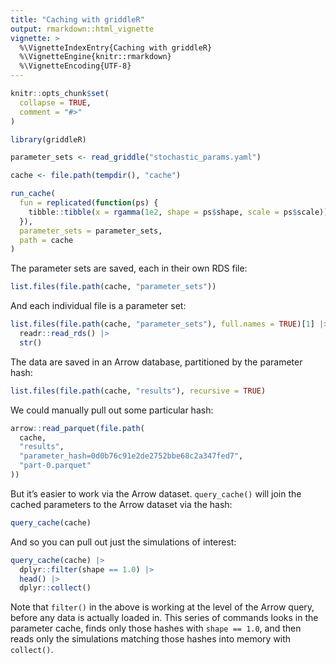 ```yaml
---
title: "Caching with griddleR"
output: rmarkdown::html_vignette
vignette: >
  %\VignetteIndexEntry{Caching with griddleR}
  %\VignetteEngine{knitr::rmarkdown}
  %\VignetteEncoding{UTF-8}
---
```


```r
knitr::opts_chunk$set(
  collapse = TRUE,
  comment = "#>"
)
```

```r
library(griddleR)
```

```r
parameter_sets <- read_griddle("stochastic_params.yaml")

cache <- file.path(tempdir(), "cache")

run_cache(
  fun = replicated(function(ps) {
    tibble::tibble(x = rgamma(1e2, shape = ps$shape, scale = ps$scale))
  }),
  parameter_sets = parameter_sets,
  path = cache
)
```

The parameter sets are saved, each in their own RDS file:

```r
list.files(file.path(cache, "parameter_sets"))
```

And each individual file is a parameter set:

```r
list.files(file.path(cache, "parameter_sets"), full.names = TRUE)[1] |>
  readr::read_rds() |>
  str()
```

The data are saved in an Arrow database, partitioned by the parameter hash:

```r
list.files(file.path(cache, "results"), recursive = TRUE)
```

We could manually pull out some particular hash:

```r
arrow::read_parquet(file.path(
  cache,
  "results",
  "parameter_hash=0d0b76c91e2de2752bbe68c2a347fed7",
  "part-0.parquet"
))
```

But it's easier to work via the Arrow dataset. `query_cache()` will join the
cached parameters to the Arrow dataset via the hash:

```r
query_cache(cache)
```

And so you can pull out just the simulations of interest:

```r
query_cache(cache) |>
  dplyr::filter(shape == 1.0) |>
  head() |>
  dplyr::collect()
```

Note that `filter()` in the above is working at the level of the Arrow query,
before any data is actually loaded in. This series of commands looks in the
parameter cache, finds only those hashes with `shape == 1.0`, and then reads
only the simulations matching those hashes into memory with `collect()`.
